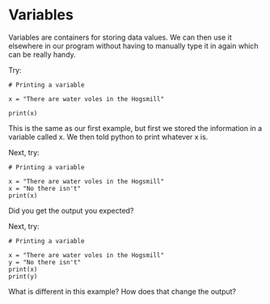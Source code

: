# Variables

Variables are containers for storing data values. We can then use it elsewhere in our program without having to manually type it in again which can be really handy.

Try:

```pyodide
# Printing a variable

x = "There are water voles in the Hogsmill"

print(x)
```

This is the same as our first example, but first we stored the information in a variable called x. We then told python to print whatever x is.

Next, try:

```pyodide
# Printing a variable

x = "There are water voles in the Hogsmill"
x = "No there isn't"
print(x)
```

Did you get the output you expected?

Next, try:

```pyodide
# Printing a variable

x = "There are water voles in the Hogsmill"
y = "No there isn't"
print(x)
print(y)
```

What is different in this example? How does that change the output?